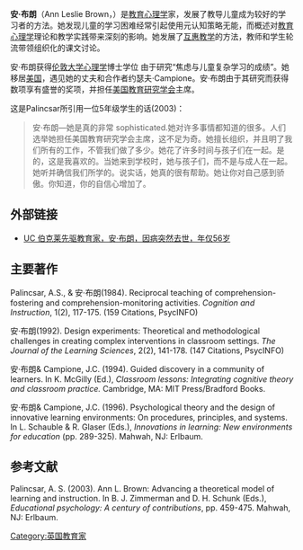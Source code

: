 '''安·布朗'''（Ann Leslie Brown，{{bd|1943年||1999年|}}）是[[教育心理学|教育心理学]]家，发展了教导儿童成为较好的学习者的方法。她发现儿童的学习困难经常引起使用元认知策略无能，而概述对[[教育心理学|教育心理学]]理论和教学实践带来深刻的影响。她发展了[[互惠教学|互惠教学]]的方法，教师和学生轮流带领组织化的课文讨论。

安·布朗获得[[伦敦大学|伦敦大学]][[心理学|心理学]]博士学位  由于研究“焦虑与儿童复杂学习的成绩”。她移居[[美国|美国]]，遇见她的丈夫和合作者约瑟夫·Campione。安·布朗由于其研究而获得数项享有盛誉的奖项，并担任[[美国教育研究学会|美国教育研究学会]]主席。

这是Palincsar所引用一位5年级学生的话(2003)：
<blockquote>
安·布朗—她是真的非常 sophisticated.她对许多事情都知道的很多。人们选举她担任美国教育研究学会主席，这不足为奇。她擅长组织，并且明了我们所有的工作，不管我们做了多少。她花了许多时间与孩子们在一起。是的，这是我喜欢的。当她来到学校时，她与孩子们，而不是与成人在一起。她听并确信我们所学的。说实话，她真的很有帮助。她让你对自己感到骄傲。你知道，你的自信心增加了。
</blockquote>

==外部链接==
*[http://www.berkeley.edu/news/media/releases/99legacy/6-10-1999.html  UC 伯克莱先驱教育家，安·布朗，因病突然去世，年仅56岁]{{Wayback|url=http://www.berkeley.edu/news/media/releases/99legacy/6-10-1999.html |date=20080626205220 }}

==主要著作==
Palincsar, A.S., & 安·布朗(1984). Reciprocal teaching of comprehension-fostering and comprehension-monitoring activities. ''Cognition and Instruction'', 1(2), 117-175. (159 Citations, PsycINFO)

安·布朗(1992). Design experiments: Theoretical and methodological challenges in creating complex interventions in classroom settings. ''The Journal of the Learning Sciences'', 2(2), 141-178. (147 Citations, PsycINFO)

安·布朗& Campione, J.C. (1994). Guided discovery in a community of learners. In K. McGilly (Ed.), ''Classroom lessons: Integrating cognitive theory and classroom practice.'' Cambridge, MA: MIT Press/Bradford Books.

安·布朗& Campione, J.C. (1996). Psychological theory and the design of innovative learning environments: On procedures, principles, and systems. In L. Schauble & R. Glaser (Eds.), ''Innovations in learning: New environments for education'' (pp. 289-325). Mahwah, NJ: Erlbaum.

==参考文献==
Palincsar, A. S. (2003). Ann L. Brown: Advancing a theoretical model of learning and instruction. In B. J. Zimmerman and D. H. Schunk (Eds.), ''Educational psychology: A century of contributions'', pp. 459-475. Mahwah, NJ: Erlbaum.

{{start box}}
{{succession box|
 before=Elliot Eisner|
 title=美国教育研究学会主席|
 years=1993-1994|
 after=Jane Stallings
}}
{{end box}}

{{DEFAULTSORT:Brown, Ann}}
[[Category:英国教育家|Category:英国教育家]]